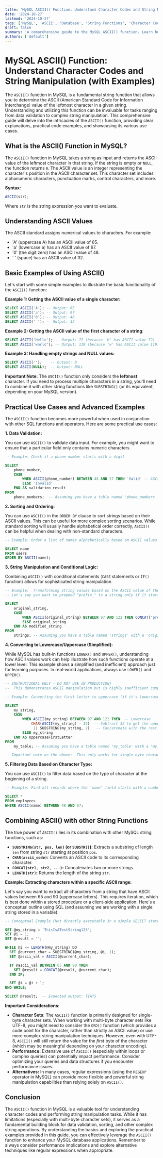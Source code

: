 ```yaml
---
title: 'MySQL ASCII() Function: Understand Character Codes and String Manipulation (with Examples)'
date: '2024-10-27'
lastmod: '2024-10-27'
tags: ['MySQL', 'ASCII', 'Database', 'String Functions', 'Character Codes', 'SQL', 'Database Tutorial']
draft: false
summary: 'A comprehensive guide to the MySQL ASCII() function. Learn how to use it to retrieve the ASCII code of characters within strings, including practical examples and use cases for string manipulation.'
authors: ['default']
---
```


# MySQL ASCII() Function: Understand Character Codes and String Manipulation (with Examples)

The `ASCII()` function in MySQL is a fundamental string function that allows you to determine the ASCII (American Standard Code for Information Interchange) value of the leftmost character in a given string. Understanding and utilizing this function can be invaluable for tasks ranging from data validation to complex string manipulation. This comprehensive guide will delve into the intricacies of the `ASCII()` function, providing clear explanations, practical code examples, and showcasing its various use cases.

## What is the ASCII() Function in MySQL?

The `ASCII()` function in MySQL takes a string as input and returns the ASCII value of the leftmost character in that string. If the string is empty or `NULL`, the function returns `0`. The ASCII value is an integer representing the character's position in the ASCII character set. This character set includes alphanumeric characters, punctuation marks, control characters, and more.

**Syntax:**

```sql
ASCII(str);
```

Where `str` is the string expression you want to evaluate.

## Understanding ASCII Values

The ASCII standard assigns numerical values to characters. For example:

*   'A' (uppercase A) has an ASCII value of 65.
*   'a' (lowercase a) has an ASCII value of 97.
*   '0' (the digit zero) has an ASCII value of 48.
*   ' ' (space) has an ASCII value of 32.

## Basic Examples of Using ASCII()

Let's start with some simple examples to illustrate the basic functionality of the `ASCII()` function:

**Example 1: Getting the ASCII value of a single character:**

```sql
SELECT ASCII('A'); -- Output: 65
SELECT ASCII('a'); -- Output: 97
SELECT ASCII('0'); -- Output: 48
SELECT ASCII(' '); -- Output: 32
```

**Example 2: Getting the ASCII value of the first character of a string:**

```sql
SELECT ASCII('Hello'); -- Output: 72 (because 'H' has ASCII value 72)
SELECT ASCII('world'); -- Output: 119 (because 'w' has ASCII value 119)
```

**Example 3:  Handling empty strings and NULL values:**

```sql
SELECT ASCII('');    -- Output: 0
SELECT ASCII(NULL);  -- Output: NULL
```

**Important Note:** The `ASCII()` function only considers the **leftmost** character. If you need to process multiple characters in a string, you'll need to combine it with other string functions like `SUBSTRING()` (or its equivalent, depending on your MySQL version).

## Practical Use Cases and Advanced Examples

The `ASCII()` function becomes more powerful when used in conjunction with other SQL functions and operators. Here are some practical use cases:

**1. Data Validation:**

You can use `ASCII()` to validate data input. For example, you might want to ensure that a particular field only contains numeric characters.

```sql
-- Example: Check if a phone number starts with a digit

SELECT
    phone_number,
    CASE
        WHEN ASCII(phone_number) BETWEEN 48 AND 57 THEN 'Valid' -- ASCII codes for '0' to '9'
        ELSE 'Invalid'
    END AS validation_result
FROM
    phone_numbers;  -- Assuming you have a table named 'phone_numbers' with a 'phone_number' column
```

**2. Sorting and Ordering:**

You can use `ASCII()` in the `ORDER BY` clause to sort strings based on their ASCII values.  This can be useful for more complex sorting scenarios.  While standard sorting will usually handle alphabetical order correctly, `ASCII()` can be helpful when dealing with non-standard characters.

```sql
-- Example: Order a list of names alphabetically based on ASCII values

SELECT name
FROM users
ORDER BY ASCII(name);
```

**3. String Manipulation and Conditional Logic:**

Combining `ASCII()` with conditional statements (`CASE` statements or `IF()` function) allows for sophisticated string manipulation.

```sql
-- Example:  Transforming string values based on the ASCII value of the first character.
-- Let's say you want to prepend "prefix_" to a string only if it starts with a lowercase letter.

SELECT
    original_string,
    CASE
        WHEN ASCII(original_string) BETWEEN 97 AND 122 THEN CONCAT('prefix_', original_string) -- lowercase 'a' to 'z'
        ELSE original_string
    END AS modified_string
FROM
    strings; -- Assuming you have a table named 'strings' with a 'original_string' column
```

**4. Converting to Lowercase/Uppercase (Simplified):**

While MySQL has built-in functions `LOWER()` and `UPPER()`, understanding how ASCII values work can help illustrate how such functions operate at a lower level.  This example shows a simplified (and inefficient) approach just for learning purposes. In real-world applications, always use `LOWER()` and `UPPER()`.

```sql
-- INSTRUCTIONAL ONLY - DO NOT USE IN PRODUCTION!
--  This demonstrates ASCII manipulation but is highly inefficient compared to LOWER()

-- Example: Converting the first letter to uppercase (if it's lowercase)

SELECT
    my_string,
    CASE
        WHEN ASCII(my_string) BETWEEN 97 AND 122 THEN  -- Lowercase
            CHAR(ASCII(my_string) - 32)  -- Subtract 32 to get the uppercase equivalent
             || SUBSTRING(my_string, 2)   -- Concatenate with the rest of the string
        ELSE my_string
    END AS UppercaseFirstLetter
FROM
    my_table; -- Assuming you have a table named 'my_table' with a 'my_string' column

-- Important note on the above:  This only works for single-byte character sets.  For UTF-8, the calculations and logic are much more complex, and you should ALWAYS use LOWER() and UPPER(). The "||" operator is also deprecated in favor of CONCAT() in newer MySQL versions.  This is simply for illustration.

```

**5. Filtering Data Based on Character Type:**

You can use `ASCII()` to filter data based on the type of character at the beginning of a string.

```sql
-- Example: Find all records where the 'name' field starts with a number.

SELECT *
FROM employees
WHERE ASCII(name) BETWEEN 48 AND 57;
```

## Combining ASCII() with other String Functions

The true power of `ASCII()` lies in its combination with other MySQL string functions, such as:

*   **`SUBSTRING(str, pos, len)` (or `SUBSTR()`):** Extracts a substring of length `len` from string `str` starting at position `pos`.
*   **`CHAR(ascii_code)`:** Converts an ASCII code to its corresponding character.
*   **`CONCAT(str1, str2, ...)`:** Concatenates two or more strings.
*   **`LENGTH(str)`:** Returns the length of the string `str`.

**Example: Extracting characters within a specific ASCII range:**

Let's say you want to extract all characters from a string that have ASCII values between 65 and 90 (uppercase letters). This requires iteration, which is best done within a stored procedure or a client-side application. Here's a conceptual outline using SQL (and assuming we are working with a single string stored in a variable):

```sql
-- Conceptual Example (Not directly executable in a simple SELECT statement)

SET @my_string = 'ThisIsATestString123';
SET @i = 1;
SET @result = '';

WHILE @i <= LENGTH(@my_string) DO
  SET @current_char = SUBSTRING(@my_string, @i, 1);
  SET @ascii_val = ASCII(@current_char);

  IF @ascii_val BETWEEN 65 AND 90 THEN
    SET @result = CONCAT(@result, @current_char);
  END IF;

  SET @i = @i + 1;
END WHILE;

SELECT @result;  -- Expected output: TIATS
```

**Important Considerations:**

*   **Character Sets:**  The `ASCII()` function is primarily designed for single-byte character sets. When working with multi-byte character sets like UTF-8, you might need to consider the `ORD()` function (which provides a code point for the character, rather than strictly an ASCII value) or use more complex string manipulation techniques. However, even with UTF-8, `ASCII()` will still return the value for the *first* byte of the character (which may be meaningful depending on your character encoding).
*   **Performance:**  Extensive use of `ASCII()` (especially within loops or complex queries) can potentially impact performance.  Consider optimizing your queries and data structures if you encounter performance issues.
*   **Alternatives:**  In many cases, regular expressions (using the `REGEXP` operator in MySQL) can provide more flexible and powerful string manipulation capabilities than relying solely on `ASCII()`.

## Conclusion

The `ASCII()` function in MySQL is a valuable tool for understanding character codes and performing string manipulation tasks. While it has limitations (especially with multi-byte character sets), it serves as a fundamental building block for data validation, sorting, and other complex string operations. By understanding the basics and exploring the practical examples provided in this guide, you can effectively leverage the `ASCII()` function to enhance your MySQL database applications. Remember to always consider performance implications and explore alternative techniques like regular expressions when appropriate.